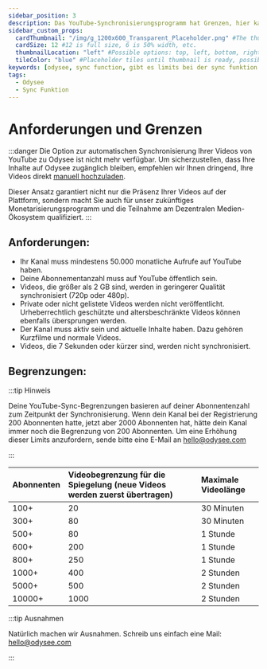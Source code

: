 ---
sidebar_position: 3
description: Das YouTube-Synchronisierungsprogramm hat Grenzen, hier kannst du dich darüber informieren.
sidebar_custom_props:
  cardThumbnail: "/img/g_1200x600_Transparent_Placeholder.png" #The thumbnail on the category card.
  cardSize: 12 #12 is full size, 6 is 50% width, etc.
  thumbnailLocation: "left" #Possible options: top, left, bottom, right, none
  tileColor: "blue" #Placeholder tiles until thumbnail is ready, possible options: blue, cream, darkpurple, lightpurple, mauve, orange, pink, none
keywords: [odysee, sync function, gibt es limits bei der sync funktion auf odysee, odysee sync limits, bedingungen für odysee sync]
tags:
  - Odysee
  - Sync Funktion
---

# Anforderungen und Grenzen

:::danger Die Option zur automatischen Synchronisierung Ihrer Videos von YouTube zu Odysee ist nicht mehr verfügbar. Um sicherzustellen, dass Ihre Inhalte auf Odysee zugänglich bleiben, empfehlen wir Ihnen dringend, Ihre Videos direkt [manuell hochzuladen](https://help.odysee.tv/de/category-uploading/).

Dieser Ansatz garantiert nicht nur die Präsenz Ihrer Videos auf der Plattform, sondern macht Sie auch für unser zukünftiges Monetarisierungsprogramm und die Teilnahme am Dezentralen Medien-Ökosystem qualifiziert.
:::

## Anforderungen:

- Ihr Kanal muss mindestens 50.000 monatliche Aufrufe auf YouTube haben.
- Deine Abonnementanzahl muss auf YouTube öffentlich sein.
- Videos, die größer als 2 GB sind, werden in geringerer Qualität synchronisiert (720p oder 480p).
- Private oder nicht gelistete Videos werden nicht veröffentlicht. Urheberrechtlich geschützte und altersbeschränkte Videos können ebenfalls übersprungen werden.
- Der Kanal muss aktiv sein und aktuelle Inhalte haben. Dazu gehören Kurzfilme und normale Videos.
- Videos, die 7 Sekunden oder kürzer sind, werden nicht synchronisiert.

## Begrenzungen:

:::tip Hinweis

Deine YouTube-Sync-Begrenzungen basieren auf deiner Abonnentenzahl zum Zeitpunkt der Synchronisierung. Wenn dein Kanal bei der Registrierung 200 Abonnenten hatte, jetzt aber 2000 Abonnenten hat, hätte dein Kanal immer noch die Begrenzung von 200 Abonnenten. Um eine Erhöhung dieser Limits anzufordern, sende bitte eine E-Mail an hello@odysee.com

:::


|Abonnenten| Videobegrenzung für die Spiegelung (neue Videos werden zuerst übertragen) | Maximale Videolänge |
|:-|:-|:-|
|100+|20|30 Minuten|
|300+|80|30 Minuten|
|500+|80|1 Stunde|
|600+|200|1 Stunde|
|800+|250|1 Stunde|
|1000+|400|2 Stunden|
|5000+|500|2 Stunden|
|10000+|1000|2 Stunden|

:::tip Ausnahmen

Natürlich machen wir Ausnahmen. Schreib uns einfach eine Mail: hello@odysee.com

:::
